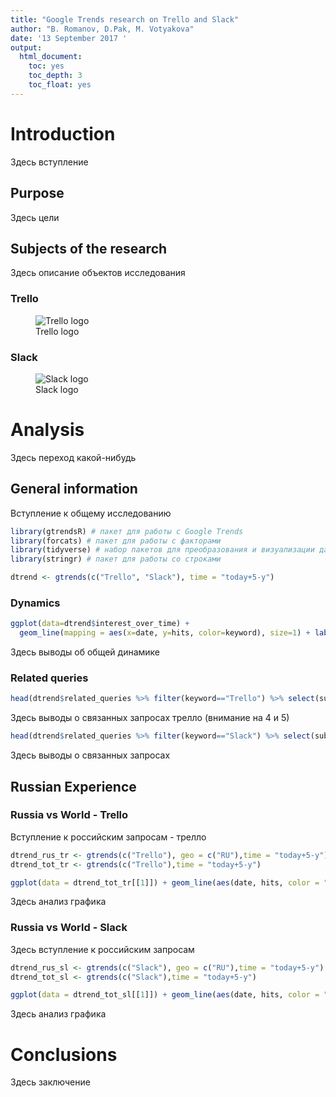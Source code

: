 ---
title: "Google Trends research on Trello and Slack"
author: "B. Romanov, D.Pak, M. Votyakova"
date: '13 September 2017 '
output:
  html_document:
    toc: yes
    toc_depth: 3
    toc_float: yes
---



# Introduction

Здесь вступление

## Purpose

Здесь цели

## Subjects of the research

Здесь описание объектов исследования

### Trello
![Trello logo](https://d2k1ftgv7pobq7.cloudfront.net/meta/u/res/images/brand-assets/Logos/0099ec3754bf473d2bbf317204ab6fea/trello-logo-blue.png)

### Slack
![Slack logo](https://www.scrumdesk.com/wp-content/uploads/slack-logo.png)

# Analysis 
Здесь переход какой-нибудь

## General information
Вступление к общему исследованию
```{r Подключение библиотек, message=FALSE, warning=FALSE, include=FALSE}
library(gtrendsR) # пакет для работы с Google Trends
library(forcats) # пакет для работы с факторами
library(tidyverse) # набор пакетов для преобразования и визуализации данных
library(stringr) # пакет для работы со строками
```


```{r, include=FALSE}
dtrend <- gtrends(c("Trello", "Slack"), time = "today+5-y")
```

### Dynamics
```{r, echo=FALSE}
ggplot(data=dtrend$interest_over_time) + 
  geom_line(mapping = aes(x=date, y=hits, color=keyword), size=1) + labs(title="Trends dynamics", x = "Year", y = "Search hits", color = "Keyword")
```

Здесь выводы об общей динамике

### Related queries

```{r, echo=FALSE}
head(dtrend$related_queries %>% filter(keyword=="Trello") %>% select(subject, value), 10)
```

Здесь выводы о связанных запросах трелло (внимание на 4 и 5)

```{r, echo=FALSE}
head(dtrend$related_queries %>% filter(keyword=="Slack") %>% select(subject, value), 10)
```

Здесь выводы о связанных запросах

## Russian Experience


### Russia vs World - Trello

Вступление к российским запросам - трелло

```{r, include=FALSE}
dtrend_rus_tr <- gtrends(c("Trello"), geo = c("RU"),time = "today+5-y")
dtrend_tot_tr <- gtrends(c("Trello"),time = "today+5-y")

```

```{r, echo=FALSE}
ggplot(data = dtrend_tot_tr[[1]]) + geom_line(aes(date, hits, color = "World")) + geom_line(data = dtrend_rus_tr[[1]], aes(date,hits,color = "Russia")) + labs(title = "Russia vs World on Trello search hits", x = "Date", y = "Search hits", color = "Region")

```

Здесь анализ графика

### Russia vs World - Slack

Здесь вступление к российским запросам

```{r, include=FALSE}
dtrend_rus_sl <- gtrends(c("Slack"), geo = c("RU"),time = "today+5-y")
dtrend_tot_sl <- gtrends(c("Slack"),time = "today+5-y")

```

```{r, echo=FALSE}
ggplot(data = dtrend_tot_sl[[1]]) + geom_line(aes(date, hits, color = "World")) + geom_line(data = dtrend_rus_sl[[1]], aes(date,hits,color = "Russia")) + labs(title = "Russia vs World on Slack search hits", x = "Date", y = "Search hits", color = "Region")

```

Здесь анализ графика

# Conclusions


Здесь заключение